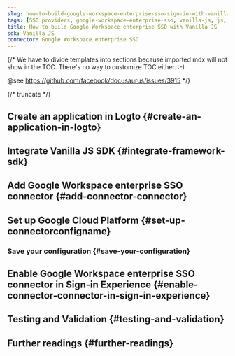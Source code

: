 ```yaml
---
slug: how-to-build-google-workspace-enterprise-sso-sign-in-with-vanilla-js-and-logto
tags: [SSO providers, google-workspace-enterprise-sso, vanilla-js, js, SAML authentication, enterprise login, SSO login]
title: How to build Google Workspace enterprise SSO with Vanilla JS
sdk: Vanilla JS
connector: Google Workspace enterprise SSO
---
```


{/*
  We have to divide templates into sections because imported mdx will not show in the TOC.
  There's no way to customize TOC either. :-)

  @see https://github.com/facebook/docusaurus/issues/3915
*/}




{/* truncate */}

<Intro connector={connector} sdk="Vanilla JS" link="https://en.wikipedia.org/wiki/ECMAScript" />

## Create an application in Logto \{#create-an-application-in-logto}

<CreateApplication type="Aplicativo de página única" framework="Vanilla JS" />

## Integrate Vanilla JS SDK \{#integrate-framework-sdk}

<IntegrateSdk />

## Add Google Workspace enterprise SSO connector \{#add-connector-connector}

<AddSsoConnector framework="Vanilla JS" />

## Set up Google Cloud Platform \{#set-up-connectorconfigname}

<ConnectorGuide />

### Save your configuration \{#save-your-configuration}

<SaveYourConfiguration connector={connector} />

## Enable Google Workspace enterprise SSO connector in Sign-in Experience \{#enable-connector-connector-in-sign-in-experience}

<EnableSsoConnector />

## Testing and Validation \{#testing-and-validation}

<TestingAndValidation connector={connector} sdk="Vanilla JS" />

## Further readings \{#further-readings}

<FurtherReadings />
